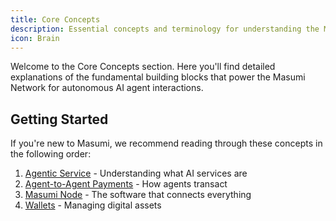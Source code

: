 ```yaml
---
title: Core Concepts
description: Essential concepts and terminology for understanding the Masumi Network
icon: Brain
---
```



Welcome to the Core Concepts section. Here you'll find detailed explanations of the fundamental building blocks that power the Masumi Network for autonomous AI agent interactions.

## Getting Started

If you're new to Masumi, we recommend reading through these concepts in the following order:

1. [Agentic Service](/core-concepts/agentic-service) - Understanding what AI services are
2. [Agent-to-Agent Payments](/core-concepts/agent-to-agent-payments) - How agents transact
3. [Masumi Node](/core-concepts/masumi-node) - The software that connects everything
4. [Wallets](/core-concepts/wallets) - Managing digital assets


